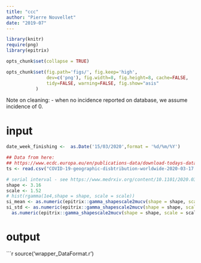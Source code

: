 ---
title: "ccc"
author: "Pierre Nouvellet"
date: "2019-07"
---

```{r options, include = FALSE, message = FALSE, warning = FALSE, error = FALSE}
library(knitr)
require(png)
library(epitrix)

opts_chunk$set(collapse = TRUE)

opts_chunk$set(fig.path='figs/', fig.keep='high', 
               dev=c('png'), fig.width=8, fig.height=8, cache=FALSE,
               tidy=FALSE, warning=FALSE, fig.show="asis"
 	       )

```


Note on cleaning:
- when no incidence reported on database, we assume incidence of 0.

# input

```{r}
date_week_finishing <-  as.Date('15/03/2020',format = '%d/%m/%Y')

## Data from here:
## https://www.ecdc.europa.eu/en/publications-data/download-todays-data-geographic-distribution-covid-19-cases-worldwide 
ts <- read.csv("COVID-19-geographic-disbtribution-worldwide-2020-03-17.csv", stringsAsFactors=F)

# serial interval - see https://www.medrxiv.org/content/10.1101/2020.03.10.20033852v1.full.pdf
shape <- 3.16
scale <- 1.52
# hist(rgamma(1e4,shape = shape, scale = scale))
si_mean <- as.numeric(epitrix::gamma_shapescale2mucv(shape = shape, scale = scale)[1])
si_std <- as.numeric(epitrix::gamma_shapescale2mucv(shape = shape, scale = scale)[2])*
  as.numeric(epitrix::gamma_shapescale2mucv(shape = shape, scale = scale)[1])

```

# output

```{r}

source('wrapper_DataFormat.r')
